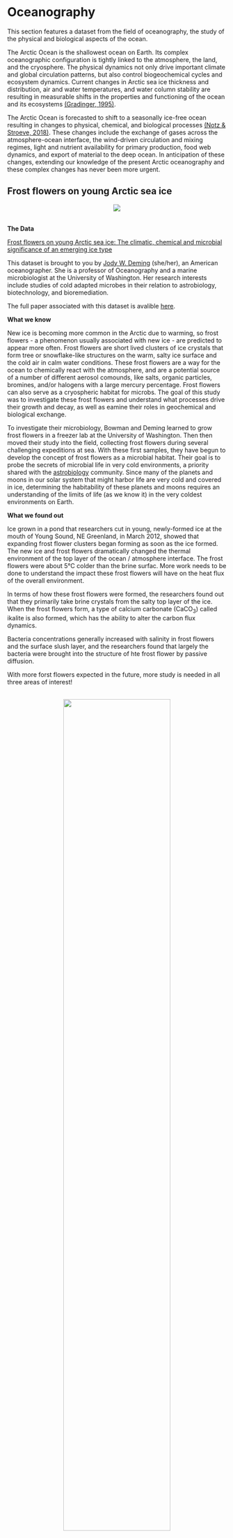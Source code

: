 # **Oceanography** {-#ocean} 

This section features a dataset from the field of oceanography, the study of the physical and biological aspects of the ocean. 

The Arctic Ocean is the shallowest ocean on Earth. Its complex oceanographic configuration is tightly linked to the atmosphere, the land, and the cryosphere. The physical dynamics not only drive important climate and global circulation patterns, but also control biogeochemical cycles and ecosystem dynamics. Current changes in Arctic sea ice thickness and distribution, air and water temperatures, and water column stability are resulting in measurable shifts in the properties and functioning of the ocean and its ecosystems [(Gradinger, 1995)](https://doi.org/10.1029/2017EO064803). 

The Arctic Ocean is forecasted to shift to a seasonally ice-free ocean resulting in changes to physical, chemical, and biological processes [(Notz & Stroeve, 2018)](https://doi.org/10.1007/s40641-018-0113-2). These changes include the exchange of gases across the atmosphere-ocean interface, the wind-driven circulation and mixing regimes, light and nutrient availability for primary production, food web dynamics, and export of material to the deep ocean. In anticipation of these changes, extending our knowledge of the present Arctic oceanography and these complex changes has never been more urgent. 

## Frost flowers on young Arctic sea ice {-#ocean-section}

<center>
![](images/frostflowers.jpg)
</center>
<br>
<p>
**The Data**

[Frost flowers on young Arctic sea ice: The climatic, chemical and microbial significance of an emerging ice type](https://arcticdata.io/catalog/view/doi%3A10.18739%2FA2N036)

This dataset is brought to you by [ Jody W. Deming](https://www.ocean.washington.edu/story/Jody_Deming_Ecosystem) (she/her), an American oceanographer. She is a professor of Oceanography and a marine microbiologist at the University of Washington. Her research interests include studies of cold adapted microbes in their relation to astrobiology, biotechnology, and bioremediation.

The full paper associated with this dataset is avalible [here](https://agupubs.onlinelibrary.wiley.com/doi/full/10.1002/2014JD021736).

**What we know**

New ice is becoming more common in the Arctic due to warming, so frost flowers - a phenomenon usually associated with new ice - are predicted to appear more often. Frost flowers are short lived clusters of ice crystals that form tree or snowflake-like structures on the warm, salty ice surface and the cold air in calm water conditions. These frost flowers are a way for the ocean to chemically react with the atmosphere, and are a potential source of a number of different aerosol comounds, like salts, organic particles, bromines, and/or halogens with a large mercury percentage. Frost flowers can also serve as a cryospheric habitat for microbs. The goal of this study was to investigate these frost flowers and understand what processes drive their growth and decay, as well as eamine their roles in geochemical and biological exchange.

To investigate their microbiology, Bowman and Deming learned to grow frost flowers in a freezer lab at the University of Washington. Then then moved their study into the field, collecting frost flowers during several challenging expeditions at sea. With these first samples, they have begun to develop the concept of frost flowers as a microbial habitat. Their goal is to probe the secrets of microbial life in very cold environments, a priority shared with the [astrobiology](https://astrobiology.nasa.gov/about/) community. Since many of the planets and moons in our solar system that might harbor life are very cold and covered in ice, determining the habitability of these planets and moons requires an understanding of the limits of life (as we know it) in the very coldest environments on Earth.

**What we found out**

Ice grown in a pond that researchers cut in young, newly-formed ice at the mouth of Young Sound, NE Greenland, in March 2012, showed that expanding frost flower clusters began forming as soon as the ice formed. The new ice and frost flowers dramatically changed the thermal environment of the top layer of the ocean / atmosphere interface. The frost flowers were about 5°C colder than the brine surfac. More work needs to be done to understand the impact these frost flowers will have on the heat flux of the overall environment.

In terms of how these frost flowers were formed, the researchers found out that they primarily take brine crystals from the salty top layer of the ice. When the frost flowers form, a type of calcium carbonate (CaCO<sub>3</sub>) called ikalite is also formed, which has the ability to alter the carbon flux dynamics.

Bacteria concentrations generally increased with salinity in frost flowers and the surface slush layer, and the researchers found that largely the bacteria were brought into the structure of hte frost flower by passive diffusion. 

With more forst flowers expected in the future, more study is needed in all three areas of interest!
</p>
<center>
<br>
![](images/flowersdata.jpg){width="70%"}
</center>
<br>
<p>
*Daneborg field station at the NE Greenland coast showing (a) the location of the Young Sound fjord and (b) the newly formed ice in the polynya at the mouth of the fjord where (c) the frost flower pond was constructed. Figure from  Barber et al. 2014.*
</p>
<center>
<br>
![](images/frostflowers2.jpg){width="70%"}
</center>
<br>
<p>
*What the frost flowers looked like a) when the pond ice was first cut and b) after 3 hours into the experiment, and c) a close up after 48 hours. Figure from  Barber et al. 2014.*